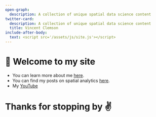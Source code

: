 ```yaml
---
open-graph:
  description: A collection of unique spatial data science content
twitter-card:
  description: A collection of unique spatial data science content
  title: Vincent Clemson
include-after-body:
  text: <script src='/assets/js/site.js'></script>
---
```


# 👋 Welcome to my site

- You can learn more about me [here](/about).
- You can find my posts on spatial analytics [here](/posts).
- My [YouTube](https://youtube.com/@prncevince){.external target="_blank"}

# Thanks for stopping by ✌
